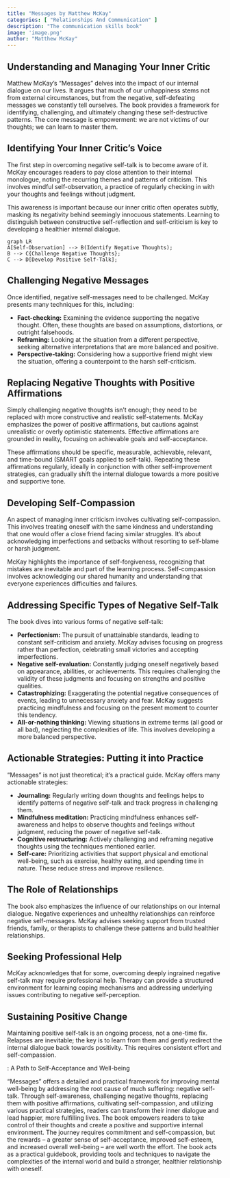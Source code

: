 ```yaml
---
title: "Messages by Matthew McKay"
categories: [ "Relationships And Communication" ]
description: "The communication skills book"
image: 'image.png'
author: "Matthew McKay"
---
```

## Understanding and Managing Your Inner Critic

Matthew McKay's "Messages" delves into the impact of our internal dialogue on our lives. It argues that much of our unhappiness stems not from external circumstances, but from the negative, self-defeating messages we constantly tell ourselves. The book provides a framework for identifying, challenging, and ultimately changing these self-destructive patterns. The core message is empowerment: we are not victims of our thoughts; we can learn to master them.

## Identifying Your Inner Critic's Voice

The first step in overcoming negative self-talk is to become aware of it.  McKay encourages readers to pay close attention to their internal monologue, noting the recurring themes and patterns of criticism.  This involves mindful self-observation, a practice of regularly checking in with your thoughts and feelings without judgment.

This awareness is important because our inner critic often operates subtly, masking its negativity behind seemingly innocuous statements. Learning to distinguish between constructive self-reflection and self-criticism is key to developing a healthier internal dialogue.

```mermaid
graph LR
A[Self-Observation] --> B(Identify Negative Thoughts);
B --> C{Challenge Negative Thoughts};
C --> D[Develop Positive Self-Talk];
```

## Challenging Negative Messages

Once identified, negative self-messages need to be challenged.  McKay presents many techniques for this, including:

* **Fact-checking:**  Examining the evidence supporting the negative thought.  Often, these thoughts are based on assumptions, distortions, or outright falsehoods.
* **Reframing:**  Looking at the situation from a different perspective, seeking alternative interpretations that are more balanced and positive.
* **Perspective-taking:**  Considering how a supportive friend might view the situation, offering a counterpoint to the harsh self-criticism.


## Replacing Negative Thoughts with Positive Affirmations

Simply challenging negative thoughts isn't enough; they need to be replaced with more constructive and realistic self-statements.  McKay emphasizes the power of positive affirmations, but cautions against unrealistic or overly optimistic statements.  Effective affirmations are grounded in reality, focusing on achievable goals and self-acceptance.

These affirmations should be specific, measurable, achievable, relevant, and time-bound (SMART goals applied to self-talk).  Repeating these affirmations regularly, ideally in conjunction with other self-improvement strategies, can gradually shift the internal dialogue towards a more positive and supportive tone.


##  Developing Self-Compassion

An aspect of managing inner criticism involves cultivating self-compassion. This involves treating oneself with the same kindness and understanding that one would offer a close friend facing similar struggles. It’s about acknowledging imperfections and setbacks without resorting to self-blame or harsh judgment.

McKay highlights the importance of self-forgiveness, recognizing that mistakes are inevitable and part of the learning process.  Self-compassion involves acknowledging our shared humanity and understanding that everyone experiences difficulties and failures.

##  Addressing Specific Types of Negative Self-Talk

The book dives into various forms of negative self-talk:

* **Perfectionism:**  The pursuit of unattainable standards, leading to constant self-criticism and anxiety. McKay advises focusing on progress rather than perfection, celebrating small victories and accepting imperfections.
* **Negative self-evaluation:**  Constantly judging oneself negatively based on appearance, abilities, or achievements.  This requires challenging the validity of these judgments and focusing on strengths and positive qualities.
* **Catastrophizing:**  Exaggerating the potential negative consequences of events, leading to unnecessary anxiety and fear.  McKay suggests practicing mindfulness and focusing on the present moment to counter this tendency.
* **All-or-nothing thinking:** Viewing situations in extreme terms (all good or all bad), neglecting the complexities of life. This involves developing a more balanced perspective.


## Actionable Strategies: Putting it into Practice

"Messages" is not just theoretical; it's a practical guide.  McKay offers many actionable strategies:

* **Journaling:** Regularly writing down thoughts and feelings helps to identify patterns of negative self-talk and track progress in challenging them.
* **Mindfulness meditation:**  Practicing mindfulness enhances self-awareness and helps to observe thoughts and feelings without judgment, reducing the power of negative self-talk.
* **Cognitive restructuring:**  Actively challenging and reframing negative thoughts using the techniques mentioned earlier.
* **Self-care:** Prioritizing activities that support physical and emotional well-being, such as exercise, healthy eating, and spending time in nature. These reduce stress and improve resilience.


##  The Role of Relationships

The book also emphasizes the influence of our relationships on our internal dialogue.  Negative experiences and unhealthy relationships can reinforce negative self-messages.  McKay advises seeking support from trusted friends, family, or therapists to challenge these patterns and build healthier relationships.


##  Seeking Professional Help

McKay acknowledges that for some, overcoming deeply ingrained negative self-talk may require professional help.  Therapy can provide a structured environment for learning coping mechanisms and addressing underlying issues contributing to negative self-perception.


##  Sustaining Positive Change

Maintaining positive self-talk is an ongoing process, not a one-time fix. Relapses are inevitable; the key is to learn from them and gently redirect the internal dialogue back towards positivity. This requires consistent effort and self-compassion.


:  A Path to Self-Acceptance and Well-being

"Messages" offers a detailed and practical framework for improving mental well-being by addressing the root cause of much suffering: negative self-talk.  Through self-awareness, challenging negative thoughts, replacing them with positive affirmations, cultivating self-compassion, and utilizing various practical strategies, readers can transform their inner dialogue and lead happier, more fulfilling lives.  The book empowers readers to take control of their thoughts and create a positive and supportive internal environment.  The journey requires commitment and self-compassion, but the rewards – a greater sense of self-acceptance, improved self-esteem, and increased overall well-being – are well worth the effort.  The book acts as a practical guidebook, providing tools and techniques to navigate the complexities of the internal world and build a stronger, healthier relationship with oneself.

